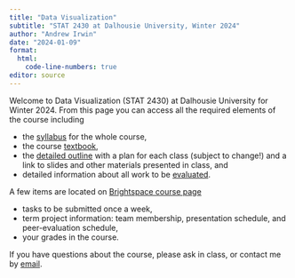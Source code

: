 ```yaml
---
title: "Data Visualization"
subtitle: "STAT 2430 at Dalhousie University, Winter 2024"
author: "Andrew Irwin"
date: "2024-01-09"
format: 
  html:
    code-line-numbers: true
editor: source
---
```


Welcome to Data Visualization (STAT 2430) at Dalhousie University for Winter 2024. From this page you can access all the required elements of the course including

* the [syllabus](001-syllabus.qmd) for the whole course,
* the course [textbook](https://andrewirwin.github.io/data-viz-notes/),
* the [detailed outline](002-detailed-outline.qmd) with a plan for each class (subject to change!) and a link to slides and other materials presented in class, and
* detailed information about all work to be [evaluated](004-evaluation.qmd).

A few items are located on [Brightspace course page](https://dal.brightspace.com/d2l/home/232100)

* tasks to be submitted once a week,
* term project information: team membership, presentation schedule, and peer-evaluation schedule,
* your grades in the course.

If you have questions about the course, please ask in class, or contact me by [email](mailto:a.irwin@dal.ca).


